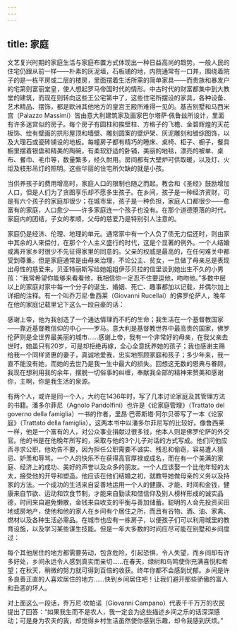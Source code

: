 ```yaml
---
---
---
```

title: 家庭
---




文艺复兴时期的家庭生活与家庭布置方式体现出一种日益高尚的趋势。一般人民的住宅仍跟从前一样——朴素的灰泥墙，石板铺的地，内院通常有一口井，围绕着院子的是一栋平房或二层的楼房，里面摆着生活所需的简单家具——而贵族和暴发户的宅第则富丽堂皇，使人想起罗马帝国时代的情形。中古时代的财富都集中到大教堂的建筑，而现在则转向这些王公宅第中了，这些住宅所摆设的家具，各种设备、艺术精品、摆饰，都是欧洲其他地方的皇宫王殿所难得一见的。基吉别墅和马西米宫（Palazzo Massimi）皆由意大利建筑家及画家巴尔塔萨·佩鲁兹所设计，里面有许多迷宫似的房子。每个房子有圆柱和挨壁柱、方格子的飞檐、金碧辉煌的天花板饰、绘有壁画的拱形屋顶和墙壁、雕刻圆案的壁炉架、灰泥雕刻和错综图饰，以及大理石或瓷砖铺设的地板。每幢房子都有精巧的睡床、桌椅、柜子、橱子，餐具橱里摆着银盘和精美的陶碗，有柔软舒适的卧铺，美丽的地毯，漂亮的被单、桌布、餐巾、毛巾等，数量繁多，经久耐用。房间都有大壁炉可供取暖，以及灯、火炬及枝形吊灯的照明。这些华丽的住宅所欠缺的就是小孩。

当供养孩子的费用增高时，家庭人口的限制也随之而起。教会和《圣经》鼓励增加人口，但是人们为了贪图享乐却不愿多生孩子。在乡间，孩子是一种经济资财，可是有六个孩子的家庭却很少；在城市里，孩子是一种负担，家庭人口都很少——愈富有的家庭，人口愈少——许多家庭连一个孩子也没有。在那个道德堕落的时代，家庭内的团结，子女的孝顺，父母的慈爱乃是特别引人注意的。

家庭仍是经济、伦理、地理的单元。通常家中有一个人负了债无力偿还时，则由家中其余的人来偿付，在那个个人主义盛行的时代，这是个显著的例外。一个人结婚或离开家乡时很少不先征得家里的同意的。父亲的权威是最高的，在任何难关中都受到尊重。但是家庭通常是由母亲治理，不论公主、贫女，一旦做了母亲总是表现出母性的慈爱来。贝亚特丽斯写给她姐姐伊莎贝拉的信里谈到她出生不久的小男孩：“我常希望你能够来看看他，我相信你一定忍不住要逗他，吻吻他。”多数中层以上的家庭对家中每一个分子的诞生、婚姻、死亡、趣事都加以记载，并偶尔加上详细的注释。有一个叫乔万尼·鲁西莱（Giovanni Rucellai）的佛罗伦萨人，晚年在他的家庭记载里记下这么一段自豪的话：

感谢上帝，他为我创造了一个通达情理而不朽的生命；我生活在一个基督教国家——靠近基督教信仰的中心——罗马。意大利是基督教世界中最高贵的国家，佛罗伦萨则是全世界最美丽的城市……感谢上帝，我有一个非常好的母亲，在我父亲去世时，她虽只有20岁，可是却拒绝再嫁，全心全意抚养她的孩子；我也感谢主赐给我一个同样贤惠的妻子，真诚地爱我，忠实地照顾家庭和孩子；多少年来，我一直不能没有她，而她的去世乃是我一生中最大的损失。回想这无数的恩典与眷顾，我现在想利用我的余年，摆脱一切俗事的纠缠，奉献我全部的精神来赞美和感谢你，主啊，你是我生活的泉源。



有两个人，或许是同一个人，大约在1436年时，写了几本讨论家庭及其管理方法的书籍。潘多尔菲尼（Agnolo Pandolfini）也许是《论家庭管理》（Trattato del governo della famiglia）一书的作者，里昂·巴蒂斯塔·阿尔贝蒂写了一本《论家庭》（Trattato della famiglia）。这两本书中以潘多尔菲尼写的比较好。像鲁西莱一样，他是一个富有的人，对公众事业捐献过很多钱，他本人则是佛罗伦萨的外交官。他的书是在他晚年所写的，采取与他的3个儿子对话的方式写成。他们问他应否寻求公职，他劝告不要，因为担任公职需要不诚实、残忍和偷窃，容易遭人猜忌、妒羡和辱骂。一个人的快乐不在获得高官厚禄或成名，而在有一个美满的家庭、经济上的成功、美好的声誉以及众多的朋友。一个人应该娶一个比他年轻的太太，接受他的开导和塑造。他应该在他们结婚之初，就教导她做母亲的义务以及持家的方法。一个成功的生活来自妥善地运用一个人的健康、才能、时间和金钱，健康来自节欲、运动和饮食节制，才能来自勤读和借信仰及别人榜样形成的诚实品德，时间来自避免懒散，金钱来自收支的平衡与善加储蓄。聪明的人会先投资买田地或房地产，使他和他的家人在乡间有个居住之所，而且有谷物、酒、油、家禽、燃材以及各种生活必需品。在城市也应有一栋房子，以便孩子们可以利用城里的教育设施，以及学习某些谋生技能。但是一年大多数的时间应尽可能在别墅和乡间度过：

每个其他居住的地方都需要劳动，包含危险，引起恐惧，令人失望，而乡间却有许多好处，乡间永远令人感到真实而亲切……在春天，绿树和鸟鸣使你充满喜悦和希望；在秋天，稍微的努力就可得到百倍的收获。终年你都不会感到忧郁。乡间是许多良善正直的人喜欢居住的地方……快到乡间居住吧！让我们避开那些骄傲的富人和丑恶的坏人。



对上面这么一段话，乔万尼·坎帕诺（Giovanni Campano）代表千千万万的农民提出了回答：“如果我生而不是农人，我一定会为这些描述乡间之乐的话深深感动；可是身为农夫的我，却觉得乡村生活虽然使你感到乐趣，却令我感到厌烦。”